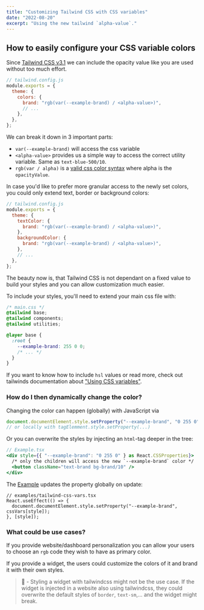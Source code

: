 ```yaml
---
title: "Customizing Tailwind CSS with CSS variables"
date: "2022-08-20"
excerpt: "Using the new tailwind `alpha-value`."
---
```


## How to easily configure your CSS variable colors

Since [Tailwind CSS v3.1](https://tailwindcss.com/blog/tailwindcss-v3-1#easier-css-variable-color-configuration) we can include the opacity value like you are used without too much effort.

```js
// tailwind.config.js
module.exports = {
  theme: {
    colors: {
      brand: "rgb(var(--example-brand) / <alpha-value>)",
      // ...
    },
  },
};
```

We can break it down in 3 important parts:

- `var(--example-brand)` will access the css variable
- `<alpha-value>` provides us a simple way to access the correct utility variable. Same as `text-blue-500/10`.
- `rgb(var / alpha)` is a [valid css color syntax](https://developer.mozilla.org/en-US/docs/Web/CSS/color_value/rgb#syntax) where alpha is the `opacityValue`.

In case you'd like to prefer more granular access to the newly set colors, you could only extend text, border or background colors:

```js
// tailwind.config.js
module.exports = {
  theme: {
    textColor: {
      brand: "rgb(var(--example-brand) / <alpha-value>)",
    },
    backgroundColor: {
      brand: "rgb(var(--example-brand) / <alpha-value>)",
    },
    // ...
  },
};
```

The beauty now is, that Tailwind CSS is not dependant on a fixed value to build your styles and you can allow customization much easier.

To include your styles, you'll need to extend your main css file with:

```css
/* main.css */
@tailwind base;
@tailwind components;
@tailwind utilities;

@layer base {
  :root {
    --example-brand: 255 0 0;
    /* ... */
  }
}
```

If you want to know how to include `hsl` values or read more, check out tailwinds documentation about ["Using CSS variables"](https://tailwindcss.com/docs/customizing-colors#using-css-variables).

### How do I then dynamically change the color?

Changing the color can happen (globally) with JavaScript via

```js
document.documentElement.style.setProperty("--example-brand", "0 255 0");
// or locally with tagElemment.style.setProperty(...)
```

Or you can overwrite the styles by injecting an `html`-tag deeper in the tree:

```jsx
// Example.tsx
<div style={{ "--example-brand": "0 255 0" } as React.CSSProperties}>
  /* only the children will access the new `--example-brand` color */
  <button className="text-brand bg-brand/10" />
</div>
```

The [Example](/examples/tailwind-css-vars) updates the property globally on update:

```tsx
// examples/tailwind-css-vars.tsx
React.useEffect(() => {
  document.documentElement.style.setProperty("--example-brand", cssVars[style]);
}, [style]);
```

### What could be use cases?

If you provide website/dashboard personalization you can allow your users to choose an `rgb` code they wish to have as primary color.

If you provide a widget, the users could customize the colors of it and brand it with their own styles.

> 🚨 - Styling a widget with tailwindcss might not be the use case. If the widget is injected in a website also using tailwindcss, they could overwrite the default styles of `border`, `text-sm`,... and the widget might break.
